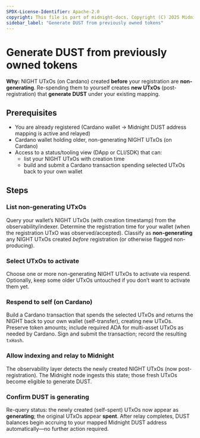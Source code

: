 ```yaml
---
SPDX-License-Identifier: Apache-2.0
copyright: This file is part of midnight-docs. Copyright (C) 2025 Midnight Foundation. Licensed under the Apache License, Version 2.0 (the "License"); You may not use this file except in compliance with the License. You may obtain a copy of the License at http://www.apache.org/licenses/LICENSE-2.0 Unless required by applicable law or agreed to in writing, software distributed under the License is distributed on an "AS IS" BASIS, WITHOUT WARRANTIES OR CONDITIONS OF ANY KIND, either express or implied. See the License for the specific language governing permissions and limitations under the License.
sidebar_label: "Generate DUST from previously owned tokens"
---
```



# Generate DUST from previously owned tokens

**Why:** NIGHT UTxOs (on Cardano) created **before** your registration are **non-generating**. Re-spending them to yourself creates **new UTxOs** (post-registration) that **generate DUST** under your existing mapping.

## Prerequisites

- You are already registered (Cardano wallet → Midnight DUST address mapping is active and relayed)
- Cardano wallet holding older, non-generating NIGHT UTxOs (on Cardano)
- Access to a status/tooling view (DApp or CLI/SDK) that can:
  - list your NIGHT UTxOs with creation time
  - build and submit a Cardano transaction spending selected UTxOs back to your own wallet

## Steps

### List non-generating UTxOs
<StepsProvider>
  <Step>Query your wallet’s NIGHT UTxOs (with creation timestamp) from the observability/indexer.</Step>
  <Step>Determine the registration time for your wallet (when the registration UTxO was observed/accepted).</Step>
  <Step>Classify as <strong>non-generating</strong> any NIGHT UTxOs created <em>before</em> registration (or otherwise flagged non-producing).</Step>
</StepsProvider>

### Select UTxOs to activate
<StepsProvider>
  <Step>Choose one or more non-generating NIGHT UTxOs to activate via respend.</Step>
  <Step>Optionally, keep some older UTxOs untouched if you don’t want to activate them yet.</Step>
</StepsProvider>

### Respend to self (on Cardano)
<StepsProvider>
  <Step>Build a Cardano transaction that spends the selected UTxOs and returns the NIGHT back to your own wallet (self-transfer), creating new UTxOs.</Step>
  <Step>Preserve token amounts; include required ADA for multi-asset UTxOs as needed by Cardano.</Step>
  <Step>Sign and submit the transaction; record the resulting <code>txHash</code>.</Step>
</StepsProvider>

### Allow indexing and relay to Midnight
<StepsProvider>
  <Step>The observability layer detects the newly created NIGHT UTxOs (now post-registration).</Step>
  <Step>The Midnight node ingests this state; those fresh UTxOs become eligible to generate DUST.</Step>
</StepsProvider>

### Confirm DUST is generating
<StepsProvider>
  <Step>Re-query status: the newly created (self-spent) UTxOs now appear as <strong>generating</strong>; the original UTxOs appear <strong>spent</strong>.</Step>
  <Step>After relay completes, DUST balances begin accruing to your mapped Midnight DUST address automatically—no further action required.</Step>
</StepsProvider>
